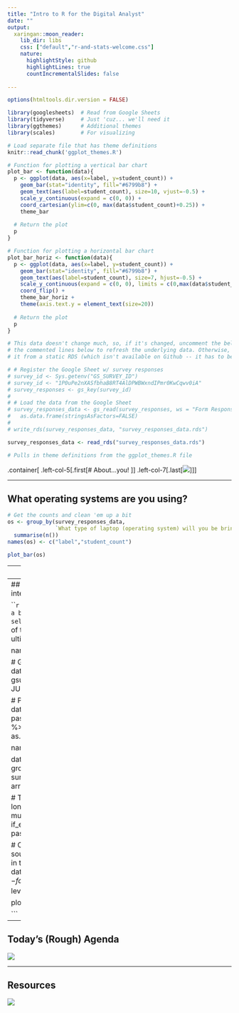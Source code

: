 ```yaml
---
title: "Intro to R for the Digital Analyst"
date: ""
output:
  xaringan::moon_reader:
    lib_dir: libs
    css: ["default","r-and-stats-welcome.css"]
    nature:
      highlightStyle: github
      highlightLines: true
      countIncrementalSlides: false
      
---
```


```r
options(htmltools.dir.version = FALSE)

library(googlesheets)  # Read from Google Sheets
library(tidyverse)     # Just 'cuz... we'll need it
library(ggthemes)      # Additional themes
library(scales)        # For visualizing

# Load separate file that has theme definitions
knitr::read_chunk('ggplot_themes.R')

# Function for plotting a vertical bar chart
plot_bar <- function(data){
  p <- ggplot(data, aes(x=label, y=student_count)) +
    geom_bar(stat="identity", fill="#6799b8") +
    geom_text(aes(label=student_count), size=10, vjust=-0.5) +
    scale_y_continuous(expand = c(0, 0)) +
    coord_cartesian(ylim=c(0, max(data$student_count)+0.25)) +
    theme_bar
  
  # Return the plot
  p
}

# Function for plotting a horizontal bar chart
plot_bar_horiz <- function(data){
  p <- ggplot(data, aes(x=label, y=student_count)) +
    geom_bar(stat="identity", fill="#6799b8") +
    geom_text(aes(label=student_count), size=7, hjust=-0.5) +
    scale_y_continuous(expand = c(0, 0), limits = c(0,max(data$student_count)+0.25)) +
    coord_flip() +
    theme_bar_horiz +
    theme(axis.text.y = element_text(size=20))
  
  # Return the plot
  p
}

# This data doesn't change much, so, if it's changed, uncomment the below and run just
# the commented lines below to refresh the underlying data. Otherwise, it will just read
# it from a static RDS (which isn't available on Github -- it has to be created locally).

# # Register the Google Sheet w/ survey responses
# survey_id <- Sys.getenv("GS_SURVEY_ID")
# survey_id <- "1P0uPe2nXASfbhaB8RT4AlDPWBWxndIPmr0KwCqwv0iA"
# survey_responses <- gs_key(survey_id)
# 
# # Load the data from the Google Sheet
# survey_responses_data <- gs_read(survey_responses, ws = "Form Responses 1") %>%
#   as.data.frame(stringsAsFactors=FALSE)
# 
# write_rds(survey_responses_data, "survey_responses_data.rds")

survey_responses_data <- read_rds("survey_responses_data.rds")

```

```r
# Pulls in theme definitions from the ggplot_themes.R file
```

.container[
.left-col-5[.first[# About...you!
<div style="color: #150E91">
## Your Name
## One thing you hope to get out of this training</div>]]
.left-col-7[.last[![](images/unclesam.jpg)]]
]

---

## What operating systems are you using?

```r

# Get the counts and clean 'em up a bit
os <- group_by(survey_responses_data, 
               `What type of laptop (operating system) will you be bringing for the training?`) %>% 
  summarise(n())
names(os) <- c("label","student_count")

plot_bar(os)

```

---
## R Familiarity

```r

# Get the counts 
r_familiarity <- group_by(survey_responses_data, `Which of the following best describes your current familiarity with R?`) %>%
  summarise(n())

# Clean up the column names
names(r_familiarity) = c("label","student_count")

# Shorten the responses... and cheat by adding a row for the value
# that had NO responses
r_familiarity <- mutate(r_familiarity, label = 
                          gsub("Have heard of R and read a little bit about it, but have never tried to use it",
                               "Have heard of R\nbut never used it", label)) %>%
  mutate(label = gsub("Have dabbled with R, but never got comfortable enough with it to use it heavily",
         "Have dabbled with\nR just a little bit", label)) %>%
  mutate(label = gsub("Occasionally use the platform",
         "Occasionally\nuse the platform", label)) %>%
  rbind(data.frame(label = "Use R all the time!", student_count = 0))

# <Sigh> Reorder things
r_familiarity <- mutate(r_familiarity, label =
                          factor(label, levels = c(
                          "Have heard of R\nbut never used it",
                          "Have dabbled with\nR just a little bit",
                          "Occasionally\nuse the platform",
                          "Use R all the time!")))

plot_bar(r_familiarity)

```

---
## What data sources are you interested in?

```r

# Get the counts and clean 'em up a bit
data_sources <- select(survey_responses_data, 
                       `Which of the following data sources do you ultimately expect to be using R with?`)

names(data_sources) <- "label"

# Google Sheets... commas... (manual data fix)
data_sources$label <- gsub("AT FIRST, JUST GA","AT FIRST - JUST GA",data_sources$label)

# Put all values in a single vector
data_sources <- paste(data_sources$label, collapse=", ") %>% strsplit(", ") %>%
  as.data.frame(stringsAsFactors=FALSE)

names(data_sources) <- "label"

data_sources <- group_by(data_sources, label) %>% 
  summarize(student_count = n()) %>%
  arrange(student_count)

# Truncate the descriptions that are too long
data_sources <- mutate(data_sources, label = if_else(nchar(label) > 30, 
                                                     paste0(substr(label,1,26),"..."),
                                                     label))

# Order the levels of the actual data sources based on how they're arranged in the table (descending)
data_sources$label <- factor(data_sources$label, levels=data_sources$label)

plot_bar_horiz(data_sources)

```

---
## Today's (Rough) Agenda

![](images/1-day-agenda.png)

---
## Resources

![](images/dartistics_home.jpg)
